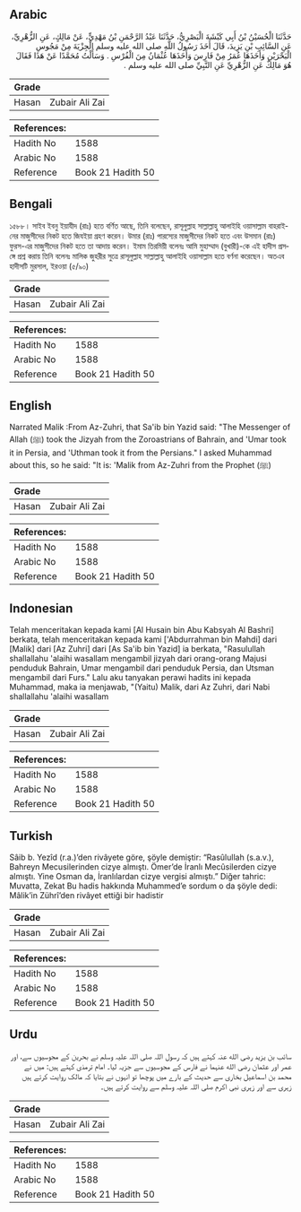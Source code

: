 ## Arabic


<div dir="rtl" lang="ar" style={{fontSize:'larger',backgroundColor:'#f8f9fa',padding:20}}>
حَدَّثَنَا الْحُسَيْنُ بْنُ أَبِي كَبْشَةَ الْبَصْرِيُّ، حَدَّثَنَا عَبْدُ الرَّحْمَنِ بْنُ مَهْدِيٍّ، عَنْ مَالِكٍ، عَنِ الزُّهْرِيِّ، عَنِ السَّائِبِ بْنِ يَزِيدَ، قَالَ أَخَذَ رَسُولُ اللَّهِ صلى الله عليه وسلم الْجِزْيَةَ مِنْ مَجُوسِ الْبَحْرَيْنِ وَأَخَذَهَا عُمَرُ مِنْ فَارِسَ وَأَخَذَهَا عُثْمَانُ مِنَ الْفُرْسِ ‏.‏ وَسَأَلْتُ مُحَمَّدًا عَنْ هَذَا فَقَالَ هُوَ مَالِكٌ عَنِ الزُّهْرِيِّ عَنِ النَّبِيِّ صلى الله عليه وسلم ‏.‏
</div>
<div style={{backgroundColor:'#f8f9fa',padding:20, marginBottom: 10}}><table> <thead> <tr> <th>Grade</th> <th></th> </tr> </thead> <tbody> <tr><td>Hasan</td><td>Zubair Ali Zai</td></tr></tbody></table><table> <thead> <tr> <th>References:</th> <th></th> </tr> </thead> <tbody><tr><td>Hadith No</td><td>1588</td></tr><tr><td>Arabic No</td><td>1588</td></tr><tr><td>Reference</td><td>Book 21 Hadith 50</td></tr></tbody></table></div>

## Bengali


<div dir="ltr" lang="bn" style={{fontSize:'larger',backgroundColor:'#f8f9fa',padding:20}}>
১৫৮৮। সাইব ইবনু ইয়াযীদ (রাঃ) হতে বর্ণিত আছে, তিনি বলেছেন, রাসূলুল্লাহ সাল্লাল্লাহু আলাইহি ওয়াসাল্লাম বাহরাইনের মাজুসীদের নিকট হতে জিযইয়া গ্রহণ করেন। উমার (রাঃ) পারস্যের মাজুসীদের নিকট হতে এবং উসমান (রাঃ) ফুরস-এর মাজুসীদের নিকট হতে তা আদায় করেন। ইমাম তিরমিয়ী বলেনঃ আমি মুহাম্মাদ (বুখারী)-কে এই হাদীস প্রসঙ্গে প্রশ্ন করায় তিনি বলেনঃ মালিক জুহরীর সুত্রে রাসূলুল্লাহ সাল্লাল্লাহু আলাইহি ওয়াসাল্লাম হতে বর্ণনা করেছেন। অতএব হাদীসটি মুরসাল, ইরওয়া (৫/৯০)
</div>
<div style={{backgroundColor:'#f8f9fa',padding:20, marginBottom: 10}}><table> <thead> <tr> <th>Grade</th> <th></th> </tr> </thead> <tbody> <tr><td>Hasan</td><td>Zubair Ali Zai</td></tr></tbody></table><table> <thead> <tr> <th>References:</th> <th></th> </tr> </thead> <tbody><tr><td>Hadith No</td><td>1588</td></tr><tr><td>Arabic No</td><td>1588</td></tr><tr><td>Reference</td><td>Book 21 Hadith 50</td></tr></tbody></table></div>

## English


<div dir="ltr" lang="en" style={{fontSize:'larger',backgroundColor:'#f8f9fa',padding:20}}>
Narrated Malik :From Az-Zuhri, that Sa'ib bin Yazid said: "The Messenger of Allah (ﷺ) took the Jizyah from the Zoroastrians of Bahrain, and 'Umar took it in Persia, and 'Uthman took it from the Persians." I asked Muhammad about this, so he said: "It is: 'Malik from Az-Zuhri from the Prophet (ﷺ)
</div>
<div style={{backgroundColor:'#f8f9fa',padding:20, marginBottom: 10}}><table> <thead> <tr> <th>Grade</th> <th></th> </tr> </thead> <tbody> <tr><td>Hasan</td><td>Zubair Ali Zai</td></tr></tbody></table><table> <thead> <tr> <th>References:</th> <th></th> </tr> </thead> <tbody><tr><td>Hadith No</td><td>1588</td></tr><tr><td>Arabic No</td><td>1588</td></tr><tr><td>Reference</td><td>Book 21 Hadith 50</td></tr></tbody></table></div>

## Indonesian


<div dir="ltr" lang="id" style={{fontSize:'larger',backgroundColor:'#f8f9fa',padding:20}}>
Telah menceritakan kepada kami [Al Husain bin Abu Kabsyah Al Bashri] berkata, telah menceritakan kepada kami ['Abdurrahman bin Mahdi] dari [Malik] dari [Az Zuhri] dari [As Sa'ib bin Yazid] ia berkata, "Rasulullah shallallahu 'alaihi wasallam mengambil jizyah dari orang-orang Majusi penduduk Bahrain, Umar mengambil dari penduduk Persia, dan Utsman mengambil dari Furs." Lalu aku tanyakan perawi hadits ini kepada Muhammad, maka ia menjawab, "(Yaitu) Malik, dari Az Zuhri, dari Nabi shallallahu 'alaihi wasallam
</div>
<div style={{backgroundColor:'#f8f9fa',padding:20, marginBottom: 10}}><table> <thead> <tr> <th>Grade</th> <th></th> </tr> </thead> <tbody> <tr><td>Hasan</td><td>Zubair Ali Zai</td></tr></tbody></table><table> <thead> <tr> <th>References:</th> <th></th> </tr> </thead> <tbody><tr><td>Hadith No</td><td>1588</td></tr><tr><td>Arabic No</td><td>1588</td></tr><tr><td>Reference</td><td>Book 21 Hadith 50</td></tr></tbody></table></div>

## Turkish


<div dir="ltr" lang="tr" style={{fontSize:'larger',backgroundColor:'#f8f9fa',padding:20}}>
Sâib b. Yezîd (r.a.)’den rivâyete göre, şöyle demiştir: “Rasûlullah (s.a.v.), Bahreyn Mecusilerinden cizye almıştı. Ömer’de İranlı Mecûsilerden cizye almıştı. Yine Osman da, İranlılardan cizye vergisi almıştı.” Diğer tahric: Muvatta, Zekat Bu hadis hakkında Muhammed’e sordum o da şöyle dedi: Mâlik’in Zührî’den rivâyet ettiği bir hadistir
</div>
<div style={{backgroundColor:'#f8f9fa',padding:20, marginBottom: 10}}><table> <thead> <tr> <th>Grade</th> <th></th> </tr> </thead> <tbody> <tr><td>Hasan</td><td>Zubair Ali Zai</td></tr></tbody></table><table> <thead> <tr> <th>References:</th> <th></th> </tr> </thead> <tbody><tr><td>Hadith No</td><td>1588</td></tr><tr><td>Arabic No</td><td>1588</td></tr><tr><td>Reference</td><td>Book 21 Hadith 50</td></tr></tbody></table></div>

## Urdu


<div dir="rtl" lang="ur" style={{fontSize:'larger',backgroundColor:'#f8f9fa',padding:20}}>
سائب بن یزید رضی الله عنہ کہتے ہیں کہ رسول اللہ صلی اللہ علیہ وسلم نے بحرین کے مجوسیوں سے، اور عمر اور عثمان رضی الله عنہما نے فارس کے مجوسیوں سے جزیہ لیا۔ امام ترمذی کہتے ہیں: میں نے محمد بن اسماعیل بخاری سے حدیث کے بارے میں پوچھا تو انہوں نے بتایا کہ مالک روایت کرتے ہیں زہری سے اور زہری نبی اکرم صلی اللہ علیہ وسلم سے روایت کرتے ہیں۔
</div>
<div style={{backgroundColor:'#f8f9fa',padding:20, marginBottom: 10}}><table> <thead> <tr> <th>Grade</th> <th></th> </tr> </thead> <tbody> <tr><td>Hasan</td><td>Zubair Ali Zai</td></tr></tbody></table><table> <thead> <tr> <th>References:</th> <th></th> </tr> </thead> <tbody><tr><td>Hadith No</td><td>1588</td></tr><tr><td>Arabic No</td><td>1588</td></tr><tr><td>Reference</td><td>Book 21 Hadith 50</td></tr></tbody></table></div>